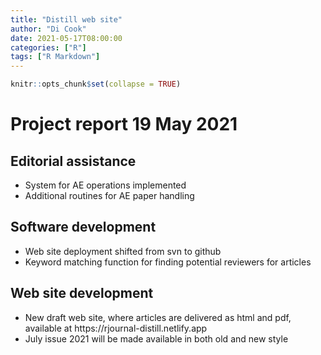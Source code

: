 ```yaml
---
title: "Distill web site"
author: "Di Cook"
date: 2021-05-17T08:00:00
categories: ["R"]
tags: ["R Markdown"]
---
```


```r
knitr::opts_chunk$set(collapse = TRUE)
```

# Project report 19 May 2021

## Editorial assistance 

- System for AE operations implemented
- Additional routines for AE paper handling

## Software development

- Web site deployment shifted from svn to github
- Keyword matching function for finding potential reviewers for articles

## Web site development

- New draft web site, where articles are delivered as html and pdf, available at https://rjournal-distill.netlify.app
- July issue 2021 will be made available in both old and new style
